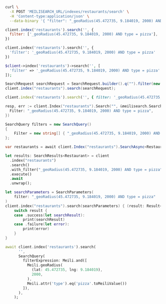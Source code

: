 <CodeGroup>

```bash cURL
curl \
  -X POST 'MEILISEARCH_URL/indexes/restaurants/search' \
  -H 'Content-type:application/json' \
  --data-binary '{ "filter": "_geoRadius(45.472735, 9.184019, 2000) AND type = pizza" }'
```


```javascript JS
client.index('restaurants').search('', {
  filter: ['_geoRadius(45.472735, 9.184019, 2000) AND type = pizza'],
})
```


```python Python
client.index('restaurants').search('', {
  'filter': '_geoRadius(45.472735, 9.184019, 2000) AND type = pizza'
})
```


```php PHP
$client->index('restaurants')->search('', [
  'filter' => '_geoRadius(45.472735, 9.184019, 2000) AND type = pizza'
]);
```


```java Java
SearchRequest searchRequest = SearchRequest.builder().q("").filter(new String[] {"_geoRadius(45.472735, 9.184019, 2000) AND type = pizza"}).build();
client.index("restaurants").search(searchRequest);
```


```ruby Ruby
client.index('restaurants').search('', { filter: '_geoRadius(45.472735, 9.184019, 2000) AND type = pizza' })
```


```go Go
resp, err := client.Index("restaurants").Search("", &meilisearch.SearchRequest{
  Filter: "_geoRadius(45.472735, 9.184019, 2000) AND type = pizza",
})
```


```csharp C#
SearchQuery filters = new SearchQuery()
{
    Filter = new string[] { "_geoRadius(45.472735, 9.184019, 2000) AND type = pizza" }
};

var restaurants = await client.Index("restaurants").SearchAsync<Restaurant>("restaurants", filters);
```


```rust Rust
let results: SearchResults<Restaurant> = client
  .index("restaurants")
  .search()
  .with_filter("_geoRadius(45.472735, 9.184019, 2000) AND type = pizza")
  .execute()
  .await
  .unwrap();
```


```swift Swift
let searchParameters = SearchParameters(
    filter: "_geoRadius(45.472735, 9.184019, 2000) AND type = pizza"
)
client.index("restaurants").search(searchParameters) { (result: Result<Searchable<Restaurant>, Swift.Error>) in
    switch result {
    case .success(let searchResult):
        print(searchResult)
    case .failure(let error):
        print(error)
    }
}
```


```dart Dart
await client.index('restaurants').search(
      '',
      SearchQuery(
        filterExpression: Meili.and([
          Meili.geoRadius(
            (lat: 45.472735, lng: 9.184019),
            2000,
          ),
          Meili.attr('type').eq('pizza'.toMeiliValue())
        ]),
      ),
    );
```

</CodeGroup>